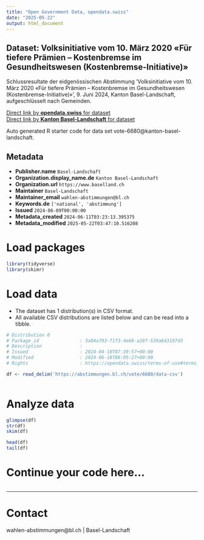 ```yaml
---
title: "Open Government Data, opendata.swiss"
date: "2025-05-22"
output: html_document
---
```


## Dataset: Volksinitiative vom 10. März 2020 «Für tiefere Prämien – Kostenbremse im Gesundheitswesen (Kostenbremse-Initiative)»

Schlussresultate der eidgenössischen Abstimmung 'Volksinitiative vom 10. März 2020 «Für tiefere Prämien – Kostenbremse im Gesundheitswesen (Kostenbremse-Initiative)»', 9. Juni 2024, Kanton Basel-Landschaft, aufgeschlüsselt nach Gemeinden.

[Direct link by **opendata.swiss** for dataset](https://opendata.swiss/de/dataset/volksinitiative-vom-10-marz-2020-fur-tiefere-pramien-kostenbremse-im-gesundheitswesen-kostenbre1)<br>
[Direct link by **Kanton Basel-Landschaft** for dataset](https://abstimmungen.bl.ch/vote/6680/data)

Auto generated R starter code for data set vote-6680@kanton-basel-landschaft.

## Metadata

- **Publisher.name** `Basel-Landschaft`
- **Organization.display_name.de** `Kanton Basel-Landschaft`
- **Organization.url** `https://www.baselland.ch`
- **Maintainer** `Basel-Landschaft`
- **Maintainer_email** `wahlen-abstimmungen@bl.ch`
- **Keywords.de** `['national', 'abstimmung']`
- **Issued** `2024-06-09T00:00:00`
- **Metadata_created** `2024-06-11T03:23:13.395375`
- **Metadata_modified** `2025-05-22T03:47:10.516208`


# Load packages

```r

library(tidyverse)
library(skimr)

```

# Load data

-   The dataset has 1 distribution(s) in CSV format.
-   All available CSV distributions are listed below and can be read into a tibble.

```r

# Distribution 0
# Package_id               : 3a04a793-f1f3-4e68-a28f-539a643107d3
# Description              : 
# Issued                   : 2024-04-10T07:39:57+00:00
# Modified                 : 2024-06-18T06:05:27+00:00
# Rights                   : https://opendata.swiss/terms-of-use#terms_by

df <- read_delim('https://abstimmungen.bl.ch/vote/6680/data-csv')



```

# Analyze data

```r

glimpse(df)
str(df)
skim(df)

head(df)
tail(df)

```

# Continue your code here...

```r

```

------------------------------------------------------------------------

# Contact

wahlen-abstimmungen@bl.ch | Basel-Landschaft

